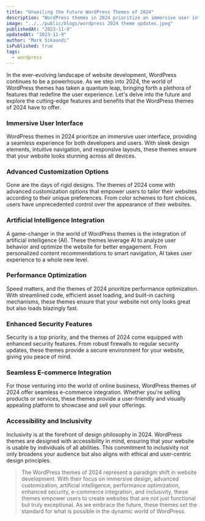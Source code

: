 ```yaml
---
title: "Unveiling the Future WordPress Themes of 2024"
description: "WordPress themes in 2024 prioritize an immersive user interface, providing a seamless experience for both developers and users"
image: "../../public/blogs/wordpress 2024 theme updates.jpeg"
publishedAt: "2023-11-9"
updatedAt: "2023-11-9"
author: "Mark Sikaundi"
isPublished: true
tags:
  - wordpress
---
```


In the ever-evolving landscape of website development, WordPress continues to be a powerhouse. As we step into 2024, the world of WordPress themes has taken a quantum leap, bringing forth a plethora of features that redefine the user experience. Let's delve into the future and explore the cutting-edge features and benefits that the WordPress themes of 2024 have to offer.

### Immersive User Interface

WordPress themes in 2024 prioritize an immersive user interface, providing a seamless experience for both developers and users. With sleek design elements, intuitive navigation, and responsive layouts, these themes ensure that your website looks stunning across all devices.

### Advanced Customization Options

Gone are the days of rigid designs. The themes of 2024 come with advanced customization options that empower users to tailor their websites according to their unique preferences. From color schemes to font choices, users have unprecedented control over the appearance of their websites.

### Artificial Intelligence Integration

A game-changer in the world of WordPress themes is the integration of artificial intelligence (AI). These themes leverage AI to analyze user behavior and optimize the website for better engagement. From personalized content recommendations to smart navigation, AI takes user experience to a whole new level.

### Performance Optimization

Speed matters, and the themes of 2024 prioritize performance optimization. With streamlined code, efficient asset loading, and built-in caching mechanisms, these themes ensure that your website not only looks great but also loads blazingly fast.

### Enhanced Security Features

Security is a top priority, and the themes of 2024 come equipped with enhanced security features. From robust firewalls to regular security updates, these themes provide a secure environment for your website, giving you peace of mind.

### Seamless E-commerce Integration

For those venturing into the world of online business, WordPress themes of 2024 offer seamless e-commerce integration. Whether you're selling products or services, these themes provide a user-friendly and visually appealing platform to showcase and sell your offerings.

### Accessibility and Inclusivity

Inclusivity is at the forefront of design philosophy in 2024. WordPress themes are designed with accessibility in mind, ensuring that your website is usable by individuals of all abilities. This commitment to inclusivity not only broadens your audience but also aligns with ethical and user-centric design principles.

> The WordPress themes of 2024 represent a paradigm shift in website development. With their focus on immersive design, advanced customization, artificial intelligence, performance optimization, enhanced security, e-commerce integration, and inclusivity, these themes empower users to create websites that are not just functional but truly exceptional. As we embrace the future, these themes set the standard for what is possible in the dynamic world of WordPress.
